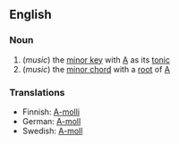 ==English==
===Noun===
# (''music'') the [[minor key]] with [[A]] as its [[tonic]]
# (''music'') the [[minor chord]] with a [[root]] of [[A]]

===Translations===
*Finnish: [[A-molli]]
*German: [[A-moll]]
*Swedish: [[A-moll]]